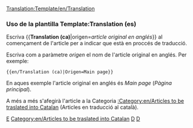 <noinclude>[[Translation:Template/en/Translation]]</noinclude>{{en/Ambox| type  = notice
| image = en/Wiki letter.png
| text  = Aquest article s'està traduïnt de l'anglés. Pots col·laborar ajudant en l'[{{SERVER}}{{localurl:{{NAMESPACE}}:{{PAGENAME}}|action=edit}} edició].
<p>Utilitze el [[en/Wiki/Manual of Style|Manual d'Estil]] per a una correcta redacció.<br/>
Recorde traure aquesta plantilla una vegada l'article estiga correctament traduït.<br/>
<strong>Article original en anglés:</strong> <includeonly>[{{SERVER}}{{localurl:{{NAMESPACE}}:{{{origen}}}|action=view}} {{{origen}}}]</includeonly></p>
}}
<includeonly>[[Category:en/Templates|E]][[Category:en/Articles to be traslated into Catalan]]</includeonly>

<noinclude>
===Uso de la plantilla Template:Translation (es)===
Escriva <nowiki>{{</nowiki>'''Translation (ca)'''|origen=''article original en anglés''<nowiki>}}</nowiki> al començament de l'article per a indicar que està en proccés de traducció.
<p>Escriva com a paràmetre ''origen'' el nom de l'article original en anglés. Per exemple:</p>
<pre>{{en/Translation (ca)|Origen=Main page}}</pre>
En aques exemple l'article original en anglés és ''Main page'' (''Pàgina principal'').
<p>A més a més s'afegirà l'article a la Categoria [[:Category:en/Articles to be traslated into Catalan]] (Articles en traducció al català).</p>

[[Category:en/Templates|D]][[Category:en/Message boxes|D]]</noinclude>